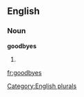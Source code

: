 
==English==

===Noun===
'''goodbyes'''

# {{plural of|[[goodbye]]}}

[[Category:English plurals]]

[[fr:goodbyes]]